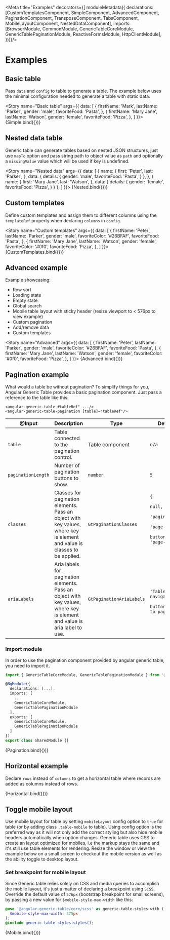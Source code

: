 

<Meta title="Examples" decorators={[
  moduleMetadata({
    declarations: [CustomTemplatesComponent, SimpleComponent, AdvancedComponent, PaginationComponent, TransposeComponent, TabsComponent, MobileLayoutComponent, NestedDataComponent],
    imports: [BrowserModule, CommonModule, GenericTableCoreModule, GenericTablePaginationModule, ReactiveFormsModule, HttpClientModule],
  })]}/>

# Examples


## Basic table

Pass `data` and `config` to table to generate a table. The example below uses the minimal configuration needed to generate a table with static data.

<Story name="Basic table"
       args={{
         data: [
           {
             firstName: 'Mark',
             lastName: 'Parker',
             gender: 'male',
             favoriteFood: 'Pasta',
           },
           {
             firstName: 'Mary Jane',
             lastName: 'Watson',
             gender: 'female',
             favoriteFood: 'Pizza',
           },
         ]
       }}>
  {Simple.bind({})}
</Story>


## Nested data table

Generic table can generate tables based on nested JSON structures, just use `mapTo` option and pass string path to object value as `path` and optionally a `missingValue` value which will be used if key is undefined.

<Story name="Nested data"
       args={{
         data: [
           {
             name: {
               first: 'Peter',
               last: 'Parker',
             },
             data: {
               details: {
                 gender: 'male',
                 favoriteFood: 'Pasta',
               }
             },
           },
           {
             name: {
               first: 'Mary Jane',
               last: 'Watson',
             },
             data: {
               details: {
                 gender: 'female',
                 favoriteFood: 'Pizza',
               }
             }
           },
         ]
       }}>
  {Nested.bind({})}
</Story>


## Custom templates

Define custom templates and assign them to different columns using the `templateRef` property when declaring `columns` in `config`.

<Story name="Custom templates"
       args={{
         data: [
           {
             firstName: 'Peter',
             lastName: 'Parker',
             gender: 'male',
             favoriteColor: '#26BFAF',
             favoriteFood: 'Pasta',
           },
           {
             firstName: 'Mary Jane',
             lastName: 'Watson',
             gender: 'female',
             favoriteColor: '#0f0',
             favoriteFood: 'Pizza',
           },
         ]
       }}>
  {CustomTemplates.bind({})}
</Story>


## Advanced example

Example showcasing:
* Row sort
* Loading state
* Empty state
* Global search
* Mobile table layout with sticky header (resize viewport to < 576px to view example)
* Custom pagination
* Add/remove data
* Custom templates

<Story name="Advanced"
       args={{
         data: [
           {
             firstName: 'Peter',
             lastName: 'Parker',
             gender: 'male',
             favoriteColor: '#26BFAF',
             favoriteFood: 'Pasta',
           },
           {
             firstName: 'Mary Jane',
             lastName: 'Watson',
             gender: 'female',
             favoriteColor: '#0f0',
             favoriteFood: 'Pizza',
           },
         ]
       }}>
  {Advanced.bind({})}
</Story>


## Pagination example

What would a table be without pagination? To simplify things for you, Angular Generic Table provides a basic pagination component. Just pass a reference to the table like this:
```markup
<angular-generic-table #tableRef" .../>
<angular-generic-table-pagination [table]="tableRef"/>
```


<Preview>
  <div class="overflow-auto">
  <table>
    <thead>
    <tr>
      <th>@Input</th>
      <th>Description</th>
      <th>Type</th>
      <th>Default</th>
    </tr>
    </thead>
    <tbody>
    <tr>
      <td><code>table</code></td>
      <td>Table connected to the pagination control.</td>
      <td>Table component</td>
      <td><code>n/a</code></td>
    </tr>
    <tr>
      <td><code>paginationLength</code></td>
      <td>Number of pagination buttons to show.</td>
      <td><code>number</code></td>
      <td><code>5</code></td>
    </tr>
    <tr>
      <td><code>classes</code></td>
      <td>Classes for pagination elements. Pass an object with key values, where key is element and value is classes to be applied.</td>
      <td><code>GtPaginationClasses</code></td>
      <td><code>&#123;
        nav: null,
        ul: 'pagination',
        li: 'page-item',
        button: 'page-link'
        &#125;
      </code></td>
    </tr>
    <tr>
      <td><code>ariaLabels</code></td>
      <td>Aria labels for pagination elements. Pass an object with key values, where key is element and value is aria label to use.</td>
      <td><code>GtPaginationAriaLabels</code></td>
      <td><code>
        &#123;
        nav: 'Table navigation',
        button: 'Go to page '
        &#125;
      </code></td>
    </tr>
    </tbody>
  </table>
  </div>
</Preview>

### Import module
In order to use the pagination component provided by angular generic table, you need to import it.
```ts
import { GenericTableCoreModule, GenericTablePaginationModule } from '@angular-generic-table/core';

@NgModule({
  declarations: [...],
  imports: [
    ...
    GenericTableCoreModule,
    GenericTablePaginationModule
  ],
  exports: [
    GenericTableCoreModule,
    GenericTablePaginationModule
  ]
})
export class SharedModule {}
```

<Story name="Pagination">
  {Pagination.bind({})}
</Story>


## Horizontal example

Declare `rows` instead of `columns` to get a horizontal table where records are added as columns instead of rows.

<Story name="Horizontal table">
  {Horizontal.bind({})}
</Story>


## Toggle mobile layout

Use mobile layout for table by setting `mobileLayout` config option to `true` for table (or by adding class `.table-mobile` to table). Using config option is the preferred way as it will not only add the correct styling but also hide mobile headers automatically when option changes. Generic table uses CSS to create an layout optimized for mobiles, i.e the markup stays the same and it's still use table elements for rendering. Resize the window or view the example below on a small screen to checkout the mobile version as well as the ability toggle to desktop layout.

### Set breakpoint for mobile layout
Since Generic table relies solely on CSS and media queries to accomplish the mobile layout, it's just a matter of declaring a breakpoint using `SCSS`. Override the default value of `576px`
(bootstrap breakpoint for small screens), by passing a new value for `$mobile-style-max-width` like this:

```scss
@use '@angular-generic-table/core/scss' as generic-table-styles with (
  $mobile-style-max-width: 375px
);
@include generic-table-styles.styles();
```


<Story name="Toggle mobile layout">
  {Mobile.bind({})}
</Story>
